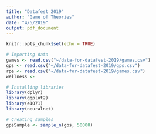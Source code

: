 ```yaml
---
title: "Datafest 2019"
author: "Game of Theories"
date: "4/5/2019"
output: pdf_document
---
```


```r
knitr::opts_chunk$set(echo = TRUE)
```

```r
# Importing data
games <- read.csv("~/data-for-datafest-2019/games.csv")
gps <- read.csv("~/data-for-datafest-2019/gps.csv")
rpe <- read.csv("~/data-for-datafest-2019/games.csv")
wellness <- 
```

```r
# Installing libraries
library(dplyr)
library(ggplot2)
library(e1071)
library(neuralnet)
```

```r
# Creating samples
gpsSample <- sample_n(gps, 50000)


```